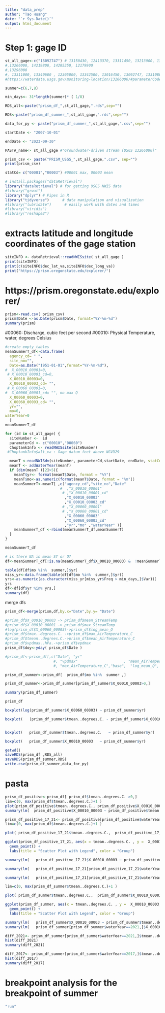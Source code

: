 ```yaml
---
title: "data_prep"
author: "Tao Huang"
date: "`r Sys.Date()`"
output: html_document
---
```


# Step 1: gage ID
```r
st_all_gage<-c("13092747") # 13150430, 12413370, 13311450, 13213000, 13341050, 13139510, 13018300, 13211205
#,13266000, 14219800, 14205350, 12179900
#,13296000
#, 13311000, 13340600 , 12305000, 13342500, 13016450, 13092747, 13310800, 13192200,13317660, 12322000, 13341000 (no Q)
#https://waterdata.usgs.gov/monitoring-location/13266000/#parameterCode=00065&period=P7D&showMedian=false

summer=c(6,7,8)

min_days<- 31*length(summer)* ( 1/8)

RDS_all<-paste("prism_df_",st_all_gage,".rds",sep="")

RDS<-paste("prism_df_summer_",st_all_gage,".rds",sep="")

data_for_py <- paste("prism_df_summer_",st_all_gage,".csv",sep="")

startDate <- "2007-10-01"

endDate <- "2023-09-30"

PASTA_name<- st_all_gage #"Groundwater-driven stream (USGS 13266000)"

prism_csv <- paste("PRISM_USGS_",st_all_gage,".csv", sep="")
print(prism_csv)

statCd= c("00001","00003") #00001 max, 00003 mean

```

```r
# install.packages("dataRetrieval")
library("dataRetrieval") # for getting USGS NWIS data
#library("grwat")
library("dplyr") # Pipes in R
library("tidyverse")      # data manipulation and visualization
#library("lubridate")      # easily work with dates and times
#library("viridis")
#library("reshape2")
```

# extracts latitude and longitude coordinates of the gage station
```r
siteINFO <- dataRetrieval::readNWISsite( st_all_gage )
print(siteINFO)
print(c(siteINFO$dec_lat_va,siteINFO$dec_long_va))
print("https://prism.oregonstate.edu/explorer/")
```

# https://prism.oregonstate.edu/explorer/
```r
prism<-read.csv( prism_csv)
prism$Date <-as.Date(prism$Date, format="%Y-%m-%d")
summary(prism)
```

  #00060: Discharge, cubic feet per second
  #00010:	Physical	Temperature, water, degrees Celsius	
```r
#create empty tables
meanSummerT_df<-data.frame(
  agency_cd= " ",
  site_no="",
  Date=as.Date("1951-01-01",format="%Y-%m-%d"),
#  X_00010_00001=0,
 # X_00010_00001_cd=0,
  X_00010_00003=0,
  X_00010_00003_cd= "",
 # X_00060_00001=0,    
#  X_00060_00001_cd= "", no max Q
  X_00060_00003=0,    
  X_00060_00003_cd= "",
  yr="",
  mo=0,
waterYear=0
  )
meanSummerT_df
```

```r
for (id in st_all_gage) {
  siteNumber <-  id 
  parameterCd <- c("00010","00060") 
  ChoptankInfo <- readNWISsite(siteNumber)
 #ChoptankInfo$alt_va : Gage datum feet above NGVD29

  meanT <-readNWISdv(siteNumber, parameterCd,startDate, endDate, statCd=  statCd )
  meanT <- addWaterYear(meanT)
  if (dim(meanT )[2]>5){
    meanT$yr<- format(meanT$Date, format = "%Y") 
    meanT$mo<-as.numeric(format(meanT$Date, format = "%m"))
    meanSummerT<-meanT[ ,c("agency_cd","site_no","Date"
                         #  ,"X_00010_00001"
                          # ,"X_00010_00001_cd"
                           ,"X_00010_00003"
                           ,"X_00010_00003_cd"
                          # ,"X_00060_00001"
                          # ,"X_00060_00001_cd"
                           ,"X_00060_00003"
                           ,"X_00060_00003_cd"
                           ,"yr","mo" ,"waterYear" )]
    meanSummerT_df <-rbind(meanSummerT_df,meanSummerT)
  }
}

meanSummerT_df
```

```r
# is there NA in mean ST or Q?
df<-meanSummerT_df[!is.na(meanSummerT_df$X_00010_00003) &  !meanSummerT_df$mo<1 & !is.na(meanSummerT_df$X_00060_00003 ),]

table(df[df$mo %in%  summer,]$yr)
miss_yr<-data.frame(table(df[df$mo %in%  summer,]$yr))
yrs<-as.numeric(as.character(miss_yr[miss_yr$Freq > min_days,]$Var1))
yrs
df<-df[df$yr %in% yrs,]
summary(df)
```

merge dfs
```r

prism_df<-merge(prism,df,by.x="Date",by.y= "Date")

#prism_df$X_00010_00003 -> prism_df$mean_StreamTemp
#prism_df$X_00010_00001 -> prism_df$max_StreamTemp
#log(prism_df$X_00060_00003)->prism_df$log_mean_Q
#prism_df$tmax..degrees.C. ->prism_df$max_AirTemperature_C
#prism_df$tmean..degrees.C.->prism_df$mean_AirTemperature_C
#prism_df$vpdmax..hPa.->prism_df$vpdmax
prism_df$doy<-yday( prism_df$Date )

#prism_df<-prism_df[,c("Date", "yr"
                      #, "vpdmax"                     , "mean_AirTemperature_C" 
                      #, "max_AirTemperature_C","base",  "log_mean_Q", "max_StreamTemp", "mean_StreamTemp","mo","doy")]

prism_df_summer<-prism_df[  prism_df$mo %in%  summer ,]

prism_df_summer<-prism_df_summer[prism_df_summer$X_00010_00003>0,]

summary(prism_df_summer)

```

```r
prism_df

boxplot(log(prism_df_summer$X_00060_00003) ~ prism_df_summer$yr)

boxplot(   (prism_df_summer$tmean..degrees.C. - prism_df_summer$X_00010_00003 ) ~ prism_df_summer$yr)


boxplot(   prism_df_summer$tmean..degrees.C.   ~ prism_df_summer$yr)

boxplot(   prism_df_summer$X_00010_00003   ~ prism_df_summer$yr)

```


```r
getwd()
saveRDS(prism_df ,RDS_all)
saveRDS(prism_df_summer,RDS)
write.csv(prism_df_summer,data_for_py)
```

# pasta
```r
prism_df_positive<-prism_df[ prism_df$tmean..degrees.C. >0,]
lim=c(0, max(prism_df$tmean..degrees.C.)+1 )
plot(prism_df_positive$tmean..degrees.C., prism_df_positive$X_00010_00003, xlim = lim,ylim=lim, col=prism_df_positive$yr )
summary(lm(  prism_df_positive$X_00010_00003 ~ prism_df_positive$tmean..degrees.C.  ))
```

```r
prism_df_positive_17_21<- prism_df_positive[prism_df_positive$waterYear %in% c("2017","2021"),]
lim=c(0, max(prism_df$tmean..degrees.C.)+1 )

plot( prism_df_positive_17_21$tmean..degrees.C.,  prism_df_positive_17_21$X_00010_00003, xlim = lim,ylim=lim, col=prism_df_positive_17_21$waterYear )

ggplot(prism_df_positive_17_21, aes(x = tmean..degrees.C. , y =  X_00010_00003, color = waterYear)) +
  geom_point() +
  labs(title = "Scatter Plot with Legend", color = "Group")

summary(lm(   prism_df_positive_17_21$X_00010_00003 ~ prism_df_positive_17_21$tmean..degrees.C.  ))

summary(lm(   prism_df_positive_17_21[prism_df_positive_17_21$waterYear==2017,]$X_00010_00003 ~ prism_df_positive_17_21[prism_df_positive_17_21$waterYear==2017,]$tmean..degrees.C.  ))

summary(lm(   prism_df_positive_17_21[prism_df_positive_17_21$waterYear==2021,]$X_00010_00003 ~ prism_df_positive_17_21[prism_df_positive_17_21$waterYear==2021,]$tmean..degrees.C.  ))

```

```r
lim=c(0, max(prism_df_summer$tmean..degrees.C.)+1 )

plot( prism_df_summer$tmean..degrees.C.,  prism_df_summer$X_00010_00003, xlim = lim,ylim=lim, col=prism_df_summer$waterYear )

ggplot(prism_df_summer, aes(x = tmean..degrees.C. , y =  X_00010_00003, color = waterYear)) +
  geom_point() +
  labs(title = "Scatter Plot with Legend", color = "Group")

summary(lm(   prism_df_summer$X_00010_00003 ~ prism_df_summer$tmean..degrees.C.  ))
summary(lm(   prism_df_summer[prism_df_summer$waterYear==2021,]$X_00010_00003 ~ prism_df_summer[prism_df_summer$waterYear==2021,]$tmean..degrees.C.  ))
```

```r
diff_2021<- prism_df_summer[prism_df_summer$waterYear==2021,]$tmean..degrees.C.  -prism_df_summer[prism_df_summer$waterYear==2021,]$X_00010_00003
hist(diff_2021)
summary(diff_2021)

diff_2017<- prism_df_summer[prism_df_summer$waterYear==2017,]$tmean..degrees.C.  -prism_df_summer[prism_df_summer$waterYear==2017,]$X_00010_00003
hist(diff_2017)
summary(diff_2017)
```


# breakpoint analysis for the breakpoint of summer

```r
"run"
```

